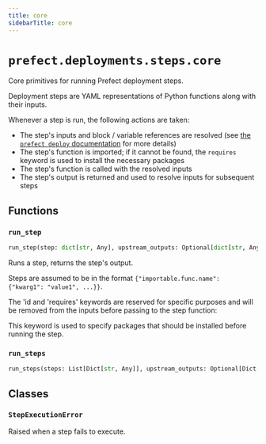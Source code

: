 ```yaml
---
title: core
sidebarTitle: core
---
```


# `prefect.deployments.steps.core`



Core primitives for running Prefect deployment steps.

Deployment steps are YAML representations of Python functions along with their inputs.

Whenever a step is run, the following actions are taken:

- The step's inputs and block / variable references are resolved (see [the `prefect deploy` documentation](/guides/prefect-deploy/#templating-options) for more details)
- The step's function is imported; if it cannot be found, the `requires` keyword is used to install the necessary packages
- The step's function is called with the resolved inputs
- The step's output is returned and used to resolve inputs for subsequent steps


## Functions

### `run_step` <sup><a href="https://github.com/PrefectHQ/prefect/blob/main/src/prefect/deployments/steps/core.py#L102" target="_blank"><Icon icon="github" style="width: 14px; height: 14px;" /></a></sup>

```python
run_step(step: dict[str, Any], upstream_outputs: Optional[dict[str, Any]] = None) -> dict[str, Any]
```


Runs a step, returns the step's output.

Steps are assumed to be in the format `{"importable.func.name": {"kwarg1": "value1", ...}}`.

The 'id and 'requires' keywords are reserved for specific purposes and will be removed from the
inputs before passing to the step function:

This keyword is used to specify packages that should be installed before running the step.


### `run_steps` <sup><a href="https://github.com/PrefectHQ/prefect/blob/main/src/prefect/deployments/steps/core.py#L140" target="_blank"><Icon icon="github" style="width: 14px; height: 14px;" /></a></sup>

```python
run_steps(steps: List[Dict[str, Any]], upstream_outputs: Optional[Dict[str, Any]] = None, print_function: Any = print) -> dict[str, Any]
```

## Classes

### `StepExecutionError` <sup><a href="https://github.com/PrefectHQ/prefect/blob/main/src/prefect/deployments/steps/core.py#L38" target="_blank"><Icon icon="github" style="width: 14px; height: 14px;" /></a></sup>


Raised when a step fails to execute.

